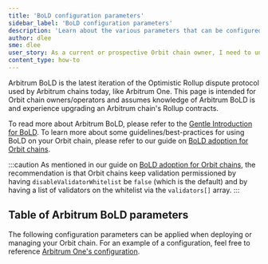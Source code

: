 ```yaml
---
title: 'BoLD configuration parameters'
sidebar_label: 'BoLD configuration parameters'
description: 'Learn about the various parameters that can be configured for Arbitrum BoLD'
author: dlee
sme: dlee
user_story: As a current or prospective Orbit chain owner, I need to understand the various configuration parameters with Arbitrum BoLD
content_type: how-to
---
```


<a data-quicklook-from="bold">Arbitrum BoLD</a> is the latest iteration of the Optimistic Rollup dispute protocol used by Arbitrum chains today, like Arbitrum One. This page is intended for Orbit chain owners/operators and assumes knowledge of Arbitrum BoLD is and experience upgrading an Arbitrum chain's Rollup contracts.

To read more about Arbitrum BoLD, please refer to the [Gentle Introduction for BoLD](../../../how-arbitrum-works/bold/gentle-introduction.mdx). To learn more about some guidelines/best-practices for using BoLD on your Orbit chain, please refer to our guide on [BoLD adoption for Orbit chains](../../bold-adoption-for-orbit-chains.mdx).

:::caution
As mentioned in our guide on [BoLD adoption for Orbit chains](../../bold-adoption-for-orbit-chains.mdx), the recommendation is that Orbit chains keep validation permissioned by having `disableValidatorWhitelist` be `false` (which is the default) and by having a list of validators on the whitelist via the `validators[]` array.
:::

## Table of Arbitrum BoLD parameters

The following configuration parameters can be applied when deploying or managing your Orbit chain. For an example of a configuration, feel free to reference [Arbitrum One's configuration](https://github.com/OffchainLabs/nitro-contracts/blob/main/scripts/files/configs/arb1.ts).


<OptionalOrbitCompatibleCLIFlagsPartial />
